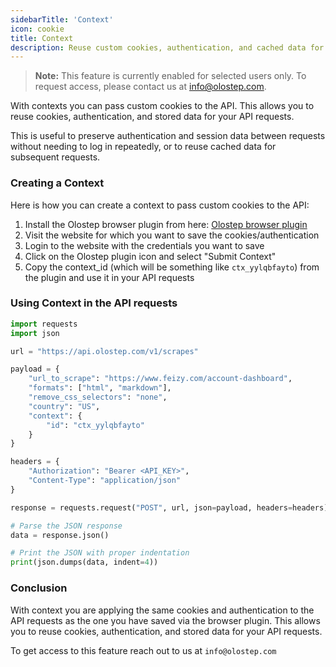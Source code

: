 ```yaml
---
sidebarTitle: 'Context'
icon: cookie
title: Context
description: Reuse custom cookies, authentication, and cached data for your requests
---
```


> **Note:** This feature is currently enabled for selected users only. To request access, please contact us at info@olostep.com.

With contexts you can pass custom cookies to the API. This allows you to reuse cookies, authentication, and stored data for your API requests.

This is useful to preserve authentication and session data between requests without needing to log in repeatedly, or to reuse cached data for subsequent requests.


### Creating a Context

Here is how you can create a context to pass custom cookies to the API:

1. Install the Olostep browser plugin from here: [Olostep browser plugin](https://chromewebstore.google.com/detail/olostep/mjalbmdidmklbojfgakdpbifkgjjilkh)
2. Visit the website for which you want to save the cookies/authentication
3. Login to the website with the credentials you want to save
4. Click on the Olostep plugin icon and select "Submit Context"
5. Copy the context_id (which will be something like `ctx_yylqbfayto`) from the plugin and use it in your API requests


### Using Context in the API requests

```python
import requests
import json

url = "https://api.olostep.com/v1/scrapes"

payload = {
    "url_to_scrape": "https://www.feizy.com/account-dashboard",
    "formats": ["html", "markdown"],
    "remove_css_selectors": "none",
    "country": "US",
    "context": {
        "id": "ctx_yylqbfayto"
    }
}

headers = {
    "Authorization": "Bearer <API_KEY>",
    "Content-Type": "application/json"
}

response = requests.request("POST", url, json=payload, headers=headers)

# Parse the JSON response
data = response.json()

# Print the JSON with proper indentation
print(json.dumps(data, indent=4))
```

### Conclusion

With context you are applying the same cookies and authentication to the API requests as the one you have saved via the browser plugin. This allows you to reuse cookies, authentication, and stored data for your API requests.

To get access to this feature reach out to us at `info@olostep.com`